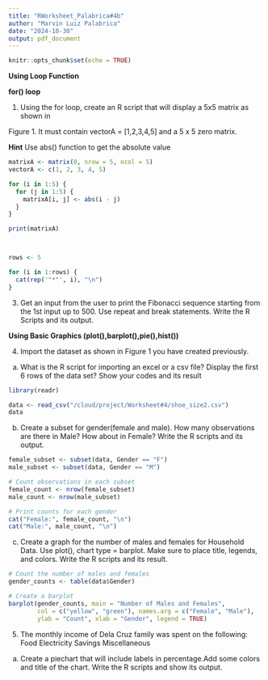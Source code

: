 ```yaml
---
title: "RWorksheet_Palabrica#4b"
author: "Marvin Luiz Palabrica"
date: "2024-10-30"
output: pdf_document
---
```


```r
knitr::opts_chunk$set(echo = TRUE)
```
**Using Loop Function**

**for() loop**

1. Using the for loop, create an R script that will display a 5x5 matrix as shown in

Figure 1. It must contain vectorA = [1,2,3,4,5] and a 5 x 5 zero matrix.

**Hint** Use abs() function to get the absolute value
```r
matrixA <- matrix(0, nrow = 5, ncol = 5)
vectorA <- c(1, 2, 3, 4, 5)

for (i in 1:5) {
  for (j in 1:5) {
    matrixA[i, j] <- abs(i - j)
  }
}

print(matrixA)



rows <- 5

for (i in 1:rows) {
  cat(rep('"*"', i), "\n")
}
```
3. Get an input from the user to print the Fibonacci sequence starting from the 1st input
up to 500. Use repeat and break statements. Write the R Scripts and its output.


**Using Basic Graphics (plot(),barplot(),pie(),hist())**

4. Import the dataset as shown in Figure 1 you have created previously.

a. What is the R script for importing an excel or a csv file? Display the first 6 rows of
the data set? Show your codes and its result
```r
library(readr)

data <- read_csv("/cloud/project/Worksheet#4/shoe_size2.csv")
data
```
b. Create a subset for gender(female and male). How many observations are there in
Male? How about in Female? Write the R scripts and its output.
```r
female_subset <- subset(data, Gender == "F")
male_subset <- subset(data, Gender == "M")

# Count observations in each subset
female_count <- nrow(female_subset)
male_count <- nrow(male_subset)

# Print counts for each gender
cat("Female:", female_count, "\n")
cat("Male:", male_count, "\n")
```
 c. Create a graph for the number of males and females for Household Data. Use plot(),
chart type = barplot. Make sure to place title, legends, and colors. Write the R scripts and
its result.
```r
# Count the number of males and females
gender_counts <- table(data$Gender)

# Create a barplot
barplot(gender_counts, main = "Number of Males and Females",
        col = c("yellow", "green"), names.arg = c("Female", "Male"),
        ylab = "Count", xlab = "Gender", legend = TRUE)
```

5. The monthly income of Dela Cruz family was spent on the following:
Food Electricity Savings Miscellaneous

a. Create a piechart that will include labels in percentage.Add some colors and title of
the chart. Write the R scripts and show its output.








